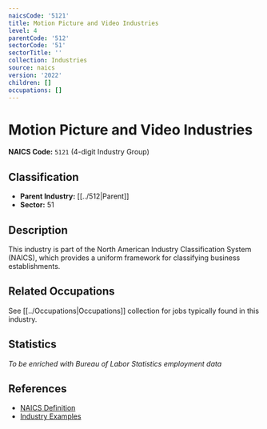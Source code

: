 ```yaml
---
naicsCode: '5121'
title: Motion Picture and Video Industries
level: 4
parentCode: '512'
sectorCode: '51'
sectorTitle: ''
collection: Industries
source: naics
version: '2022'
children: []
occupations: []
---
```

# Motion Picture and Video Industries

**NAICS Code:** `5121` (4-digit Industry Group)

## Classification

- **Parent Industry:** [[../512|Parent]]
- **Sector:** 51

## Description

This industry is part of the North American Industry Classification System (NAICS), which provides a uniform framework for classifying business establishments.

## Related Occupations

See [[../Occupations|Occupations]] collection for jobs typically found in this industry.

## Statistics

*To be enriched with Bureau of Labor Statistics employment data*

## References

- [NAICS Definition](https://www.census.gov/naics/)
- [Industry Examples](https://www.census.gov/naics/2022NAICS/)
